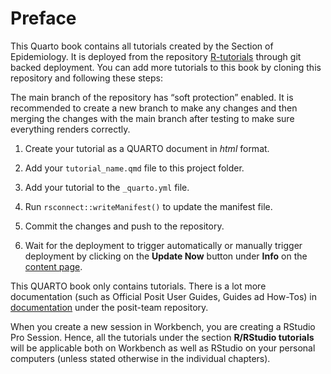 # Preface {.unnumbered}

This Quarto book contains all tutorials created by the Section of Epidemiology. It is deployed from the repository [R-tutorials](https://github.com/NorwegianVeterinaryInstitute/R-tutorials) through git backed deployment. You can add more tutorials to this book by cloning this repository and following these steps:

::: callout-note
The main branch of the repository has "soft protection" enabled. It is recommended to create a new branch to make any changes and then merging the changes with the main branch after testing to make sure everything renders correctly.
:::

1.  Create your tutorial as a QUARTO document in *html* format.

2.  Add your `tutorial_name.qmd` file to this project folder.

3.  Add your tutorial to the `_quarto.yml` file.

4.  Run `rsconnect::writeManifest()` to update the manifest file.

5.  Commit the changes and push to the repository.

6.  Wait for the deployment to trigger automatically or manually trigger deployment by clicking on the **Update Now** button under **Info** on the [content page](https://connect.posit.vetinst.no/R-and-posit-tutorials/).

::: callout-important
This QUARTO book only contains tutorials. There is a lot more documentation (such as Official Posit User Guides, Guides ad How-Tos) in [documentation](https://github.com/NorwegianVeterinaryInstitute/posit-team/wiki/Documentation) under the posit-team repository.
:::

::: callout-note
When you create a new session in Workbench, you are creating a RStudio Pro Session. Hence, all the tutorials under the section **R/RStudio tutorials** will be applicable both on Workbench as well as RStudio on your personal computers (unless stated otherwise in the individual chapters).
:::
